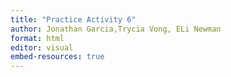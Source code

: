 ```yaml
---
title: "Practice Activity 6"
author: Jonathan Garcia,Trycia Vong, ELi Newman
format: html
editor: visual
embed-resources: true
---
```

